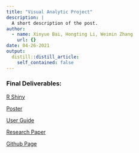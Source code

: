 ```yaml
---
title: "Visual Analytic Project"
description: |
  A short description of the post.
author:
  - name: Xinyue Bai, Hongting Li, Weimin Zhang
    url: {}
date: 04-26-2021
output:
  distill::distill_article:
    self_contained: false
---
```


### Final Deliverables:

[R Shiny](https://vizfviz.shinyapps.io/visualisation/)

[Poster](www/3rdPoster.pdf)

[User Guide](www/UserGuide.pdf)

[Research Paper](www/ResearchPaper.pdf)

[Github Page](https://github.com/ISSS608-Group14/Visual-Analytics-Project)


